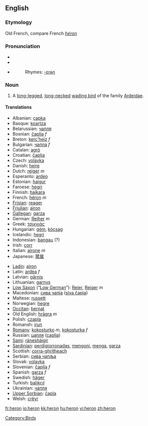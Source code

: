 ==English==

{{wikipedia}}
===Etymology===
Old French, compare French ''[[héron]]''
===Pronunciation===
*{{IPA|/ˈhɛrən/}}
*{{SAMPA|/"hEr@n/}}
*{{audio|en-us-heron.ogg|Audio (US)}}
*:Rhymes: [[Rhymes:English:-ɛrən|-ɛrən]]

===Noun===
{{en-noun}}

#A [[long-legged]], [[long-necked]] [[wading bird]] of the family [[Ardeidae]].

====Translations====
{{top}}
*Albanian: [[çapka]]
*Basque: [[koartza]] 
*Belarussian: [[чапля]]
*Bosnian: [[čaplja]] ''f''
*Breton: [[kerc’heiz]] ''f''
*Bulgarian: [[чапла]] ''f''
*Catalan: [[agró]]
*Croatian: [[čaplja]]
*Czech: [[volavka]]
*Danish: [[hejre]]
*Dutch: [[reiger]] ''m''
*Esperanto: [[ardeo]]
*Estonian: [[haigur]]
*Faroese: [[hegri]]
*Finnish: [[haikara]]
*French: [[héron]] ''m''
*[[Frisian]]: [[reager]]
*[[Friulian]]: [[airon]]
*[[Gallegan]]: [[garza]]
*German: [[Reiher]] ''m''
*Greek: [[τσικνιάς]] '' ''
*Hungarian: [[gém]], [[kócsag]]
*Icelandic: [[hegri]]
*Indonesian: [[bangau]] (?)
*Irish: [[corr]]
*Italian: [[airone]] ''m''
*Japanese: [[鹭属]]
{{mid}}
*[[Ladin]]: [[airon]]
*Latin: [[ardea]] ''f''
*Latvian: [[gārnis]]
*Lithuanian: [[garnys]]
*[[Low Saxon]] (“[[Low German]]”): [[Reier]], [[Reiger]] ''m''
*Macedonian: [[сива чапjа]] ([[siva čapja]])
*Maltese: [[russett]]
*Norwegian: [[hegre]]
*[[Occitan]]: [[bernat]]
*Old English: [[hragra|hrāgra]] ''m''
*Polish: [[czapla]] '' ''
*Romansh: [[irun]]
*[[Romany]]: [[kokosturko]] ''m'', [[kokosturka]] ''f''
*Russian: [[цапля]] ([[caplja]]) '' ''
*[[Sami]]: [[ránesháigir]]
*[[Sardinian]]: [[perdigiorronadas]], [[mengoni]], [[menga]], [[garza]]
*Scottish: [[corra-ghritheach]]
*Serbian: [[сива чапља]]
*Slovak: [[volavka]]
*Slovenian: [[čaplja]] ''f''
*Spanish: [[garza]] ''f''
*Swedish: [[häger]]
*Turkish: [[balıkçıl]]
*Ukrainian: [[чапля]]
*[[Upper Sorbian]]: [[čapla]]
*Welsh: [[crëyr]]
{{bottom}}

[[Category:Birds]]

[[fr:heron]]
[[io:heron]]
[[kk:heron]]
[[hu:heron]]
[[vi:heron]]
[[zh:heron]]